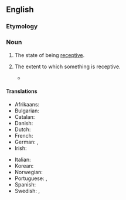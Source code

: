 ==English==

===Etymology===
{{suffix|en|receptive|ity}}

===Noun===
{{en-noun|~}}

# {{lb|en|uncountable}} The state of being [[receptive]].
# {{lb|en|countable}} The extent to which something is receptive.
#* {{quote-book|1=en|year=1926|author=Sir Arthur Conan Doyle|authorlink=Arthur Conan Doyle|title=The Land of Mist|url=http://gutenberg.net.au/ebooks06/0601351h.html|passage="And our march is regulated," said Mailey. "There is a gradual release to accommodate it to the '''receptivity''' of mankind."}}

====Translations====
{{trans-top|the state of being receptive}}
* Afrikaans: {{t|af|ontvanklikheid}}
* Bulgarian: {{t+|bg|възприемчивост|f}}
* Catalan: {{t|ca|receptivitat|f}}
* Danish: {{t+|da|modtagelighed}}
* Dutch: {{t+|nl|ontvankelijkheid}}
* French: {{t+|fr|réceptivité|f}}
* German: {{t+|de|Aufnahmefähigkeit|f}}, {{t|de|Empfänglichkeit|f}}
* Irish: {{t|ga|gabhálacht|f}}
{{trans-mid}}
* Italian: {{t|it|ricettività|f}}
* Korean: {{t+|ko|수용성}}
* Norwegian: {{t|no|mottakelighet}}
* Portuguese: {{t+|pt|receptividade}} {{q|Brazil}}, {{t|pt|recetividade|f}} {{qualifier|Portugal}}
* Spanish: {{t+|es|receptividad}}
* Swedish: {{t|sv|mottaglighet}}, {{t+|sv|receptivitet}}
{{trans-bottom}}